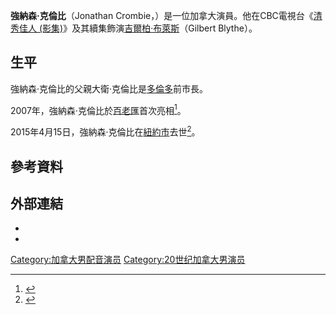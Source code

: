 '''強納森·克倫比'''（Jonathan Crombie，{{bd|1966年|10月12日|2015年|4月15日}}）是一位加拿大演員。他在CBC電視台《[[清秀佳人_(影集)|清秀佳人 (影集)]]》及其續集飾演[[吉爾柏·布萊斯|吉爾柏·布萊斯]]（Gilbert Blythe）。

==生平==
強納森·克倫比的父親大衛·克倫比是[[多倫多|多倫多]]前市長。

2007年，強納森·克倫比於[[百老匯|百老匯]]首次亮相<ref>{{Cite web |url=http://www.broadway.com/Gen/Buzz_Story.aspx?ci=545121 |title=Source: Broadway.com |accessdate=2015-04-19 |archive-date=2007-09-29 |archive-url=https://web.archive.org/web/20070929102636/http://www.broadway.com/Gen/Buzz_Story.aspx?ci=545121 |dead-url=no }}</ref>。

2015年4月15日，強納森·克倫比在[[紐約市|紐約市]]去世<ref>{{cite web|last1=CBC|first1=CBC|title=Jonathan Crombie, Anne of Green Gables actor, dead at 48|url=http://www.cbc.ca/news/canada/jonathan-crombie-anne-of-green-gables-actor-dead-at-48-1.3038948|website=cbc.ca|publisher=CBC News|accessdate=18 April 2015|archive-date=2015-04-18|archive-url=https://web.archive.org/web/20150418174123/http://www.cbc.ca/news/canada/jonathan-crombie-anne-of-green-gables-actor-dead-at-48-1.3038948|dead-url=no}}</ref>。

==參考資料==
{{reflist}}

==外部連結==
*{{IMDb name|0188592}}
*{{IBDB name|457459}}

{{Authority control}}
[[Category:加拿大男配音演员|Category:加拿大男配音演员]]
[[Category:20世纪加拿大男演员|Category:20世纪加拿大男演员]]